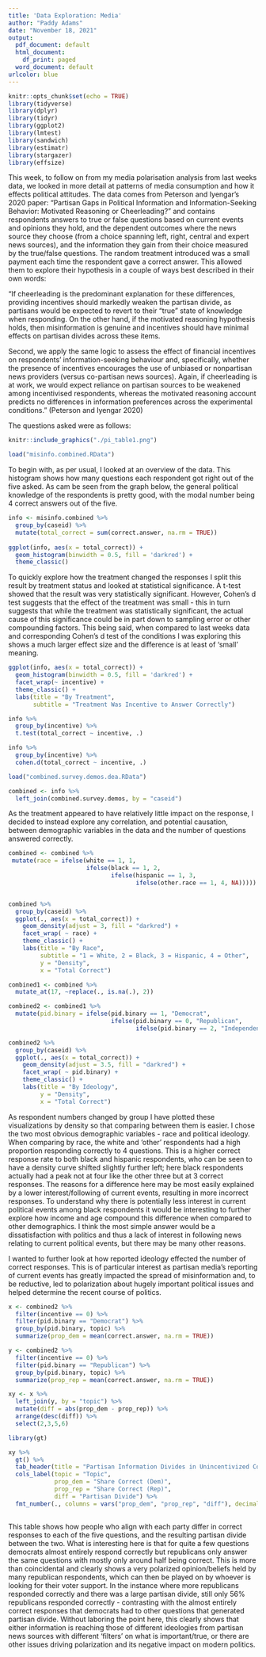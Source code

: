 ```yaml
---
title: 'Data Exploration: Media'
author: "Paddy Adams"
date: "November 18, 2021"
output:
  pdf_document: default
  html_document:
    df_print: paged
  word_document: default
urlcolor: blue
---
```


```r
knitr::opts_chunk$set(echo = TRUE)
library(tidyverse)
library(dplyr)
library(tidyr)
library(ggplot2)
library(lmtest)
library(sandwich)
library(estimatr)
library(stargazer)
library(effsize)

```

This week, to follow on from my media polarisation analysis from last weeks data, we looked in more detail at patterns of media consumption and how it effects political attitudes. The data comes from Peterson and Iyengar's 2020 paper: "Partisan Gaps in Political Information and Information-Seeking Behavior: Motivated Reasoning or Cheerleading?" and contains respondents answers to true or false questions based on current events and opinions they hold, and the dependent outcomes where the news source they choose (from a choice spanning left, right, central and expert news sources), and the information they gain from their choice measured by the true/false questions. The random treatment introduced was a small payment each time the respondent gave a correct answer. This allowed them to explore their hypothesis in a couple of ways best described in their own words:

"If cheerleading is the predominant explanation for these differences, providing incentives should markedly weaken the partisan divide, as partisans would be expected to revert to their “true” state of knowledge when responding. On the other hand, if the motivated reasoning hypothesis holds, then misinformation is genuine and incentives should have minimal effects on partisan divides across these items.

Second, we apply the same logic to assess the effect of financial incentives on respondents’ information-seeking behaviour and, specifically, whether the presence of incentives encourages the use of unbiased or nonpartisan news providers (versus co-partisan news sources). Again, if cheerleading is at work, we would expect reliance on partisan sources to be weakened among incentivised respondents, whereas the motivated reasoning account predicts no differences in information preferences across the experimental conditions." (Peterson and Iyengar 2020)

The questions asked were as follows:


```r
knitr::include_graphics("./pi_table1.png")
```


```r

load("misinfo.combined.RData")

```


To begin with, as per usual, I looked at an overview of the data. This histogram shows how many questions each respondent got right out of the five asked. As cam be seen from the graph below, the general political knowledge of the respondents is pretty good, with the modal number being 4 correct answers out of the five.


```r

info <- misinfo.combined %>% 
  group_by(caseid) %>% 
  mutate(total_correct = sum(correct.answer, na.rm = TRUE))
  
ggplot(info, aes(x = total_correct)) +
  geom_histogram(binwidth = 0.5, fill = 'darkred') +
  theme_classic()


```


To quickly explore how the treatment changed the responses I split this result by treatment status and looked at statistical significance. A t-test showed that the result was very statistically significant. However, Cohen's d test suggests that the effect of the treatment was small - this in turn suggests that while the treatment was statistically significant, the actual cause of this significance could be in part down to sampling error or other compounding factors. This being said, when compared to last weeks data and corresponding Cohen's d test of the conditions I was exploring this shows a much larger effect size and the difference is at least of 'small' meaning.


```r

ggplot(info, aes(x = total_correct)) +
  geom_histogram(binwidth = 0.5, fill = 'darkred') +
  facet_wrap(~ incentive) +
  theme_classic() +
  labs(title = "By Treatment",
       subtitle = "Treatment Was Incentive to Answer Correctly")

info %>% 
  group_by(incentive) %>% 
  t.test(total_correct ~ incentive, .)

info %>% 
  group_by(incentive) %>% 
  cohen.d(total_correct ~ incentive, .)


```


```r

load("combined.survey.demos.dea.RData")

combined <- info %>% 
  left_join(combined.survey.demos, by = "caseid")

```


As the treatment appeared to have relatively little impact on the response, I decided to instead explore any correlation, and potential causation, between demographic variables in the data and the number of questions answered correctly.



```r

combined <- combined %>% 
 mutate(race = ifelse(white == 1, 1,
                      ifelse(black == 1, 2,
                             ifelse(hispanic == 1, 3, 
                                    ifelse(other.race == 1, 4, NA)))))


combined %>% 
  group_by(caseid) %>% 
  ggplot(., aes(x = total_correct)) +
    geom_density(adjust = 3, fill = "darkred") +
    facet_wrap( ~ race) +
    theme_classic() +
    labs(title = "By Race",
         subtitle = "1 = White, 2 = Black, 3 = Hispanic, 4 = Other",
         y = "Density",
         x = "Total Correct")

combined1 <- combined %>% 
  mutate_at(17, ~replace(., is.na(.), 2))

combined2 <- combined1 %>% 
  mutate(pid.binary = ifelse(pid.binary == 1, "Democrat", 
                             ifelse(pid.binary == 0, "Republican", 
                                    ifelse(pid.binary == 2, "Independent", NA))))

combined2 %>% 
  group_by(caseid) %>% 
  ggplot(., aes(x = total_correct)) +
    geom_density(adjust = 3.5, fill = "darkred") +
    facet_wrap( ~ pid.binary) +
    theme_classic() +
    labs(title = "By Ideology",
         y = "Density",
         x = "Total Correct")

```

As respondent numbers changed by group I have plotted these visualizations by density so that comparing between them is easier. I chose the two most obvious demographic variables - race and political ideology. When comparing by race, the white and 'other' respondents had a high proportion responding correctly to 4 questions. This is a higher correct response rate to both black and hispanic respondents, who can be seen to have a density curve shifted slightly further left; here black respondents actually had a peak not at four like the other three but at 3 correct responses. The reasons for a difference here may be most easily explained by a lower interest/following of current events, resulting in more incorrect responses. To understand why there is potentially less interest in current political events among black respondents it would be interesting to further explore how income and age compound this difference when compared to other demographics. I think the most simple answer would be a dissatisfaction with politics and thus a lack of interest in following news relating to current political events, but there may be many other reasons.


I wanted to further look at how reported ideology effected the number of correct responses. This is of particular interest as partisan media's reporting of current events has greatly impacted the spread of misinformation and, to be reductive, led to polarization about hugely important political issues and helped determine the recent course of politics. 

```r

x <- combined2 %>% 
  filter(incentive == 0) %>% 
  filter(pid.binary == "Democrat") %>% 
  group_by(pid.binary, topic) %>%
  summarize(prop_dem = mean(correct.answer, na.rm = TRUE))

y <- combined2 %>% 
  filter(incentive == 0) %>% 
  filter(pid.binary == "Republican") %>% 
  group_by(pid.binary, topic) %>%
  summarize(prop_rep = mean(correct.answer, na.rm = TRUE))

xy <- x %>% 
  left_join(y, by = "topic") %>% 
  mutate(diff = abs(prop_dem - prop_rep)) %>% 
  arrange(desc(diff)) %>% 
  select(2,3,5,6)

library(gt)

xy %>% 
  gt() %>% 
  tab_header(title = "Partisan Information Divides in Unincentivized Conditions") %>% 
  cols_label(topic = "Topic",
             prop_dem = "Share Correct (Dem)",
             prop_rep = "Share Correct (Rep)",
             diff = "Partisan Divide") %>% 
  fmt_number(., columns = vars("prop_dem", "prop_rep", "diff"), decimals = 2)
  


```


This table shows how people who align with each party differ in correct responses to each of the five questions, and the resulting partisan divide between the two. What is interesting here is that for quite a few questions democrats almost entirely respond correctly but republicans only answer the same questions with mostly only around half being correct. This is more than coincidental and clearly shows a very polarized opinion/beliefs held by many republican respondents, which can then be played on by whoever is looking for their voter support. In the instance where more republicans responded correctly and there was a large partisan divide, still only 56% republicans responded correctly - contrasting with the almost entirely correct responses that democrats had to other questions that generated partisan divide. Without laboring the point here, this clearly shows that either information is reaching those of different ideologies from partisan news sources with different 'filters' on what is important/true, or there are other issues driving polarization and its negative impact on modern politics.





